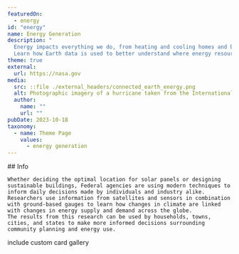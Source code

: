 ```yaml
---
featuredOn:
  - energy
id: "energy"
name: Energy Generation
description: "
  Energy impacts everything we do, from heating and cooling homes and buildings, to providing development opportunities and improving quality of life.
  Learn how Earth data is used to better understand where energy resources exist and how they are impacted by physical environmental conditions, weather, and climate."
theme: true
external:
  url: https://nasa.gov
media:
  src: ::file ./external_headers/connected_earth_energy.png
  alt: Photographic imagery of a hurricane taken from the International Space Station
  author:
    name: ""
    url: ""
pubDate: 2023-10-18
taxonomy:
  - name: Theme Page
    values:
      - energy generation
---
```


<Block>
  <Prose>
    ## Info

    Whether deciding the optimal location for solar panels or designing sustainable buildings, Federal agencies are using modern techniques to inform daily decisions made by individuals and industry alike.
    Researchers use information from satellites and sensors in combination with ground-based gauges to learn how changes in climate are linked with changes in energy supply and demand across the globe.
    The results from this research can be used by households, towns, cities, and states to make more informed decisions surrounding community planning and energy use.
  </Prose>
</Block>

<Block type="wide">
  <Prose> include custom card gallery </Prose>
</Block>